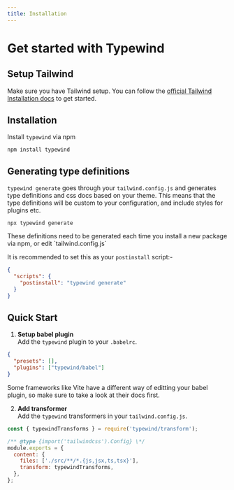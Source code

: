 ```yaml
---
title: Installation
---
```



# Get started with Typewind

## Setup Tailwind

Make sure you have Tailwind setup. You can follow the [official Tailwind Installation docs](https://tailwindcss.com/docs/installation) to get started.

## Installation

Install `typewind` via npm

```fish filename="Terminal" copy
npm install typewind
```

## Generating type definitions

`typewind generate` goes through your `tailwind.config.js` and generates type definitions and css docs based on your theme. This means that the type definitions will be custom to your configuration, and include styles for plugins etc.

```fish filename="Terminal" copy
npx typewind generate
```

<Callout>
  These definitions need to be generated each time you install a new package via
  npm, or edit `tailwind.config.js`
</Callout>

It is recommended to set this as your `postinstall` script:-

```json filename="package.json"
{
  "scripts": {
    "postinstall": "typewind generate"
  }
}
```

## Quick Start

1. **Setup babel plugin**
   <br />
   Add the `typewind` plugin to your `.babelrc`.

```json filename=".babelrc" copy {3}
{
  "presets": [],
  "plugins": ["typewind/babel"]
}
```

<Callout type="info">
  Some frameworks like Vite have a different way of editting your babel plugin,
  so make sure to take a look at their docs first.
</Callout>

2. **Add transformer**
   <br />
   Add the `typewind` transformers in your `tailwind.config.js`.

```js /typewindTransforms/ filename="tailwind.config.js" copy
const { typewindTransforms } = require('typewind/transform');

/** @type {import('tailwindcss').Config} \*/
module.exports = {
  content: {
    files: ['./src/**/*.{js,jsx,ts,tsx}'],
    transform: typewindTransforms,
  },
};
```
